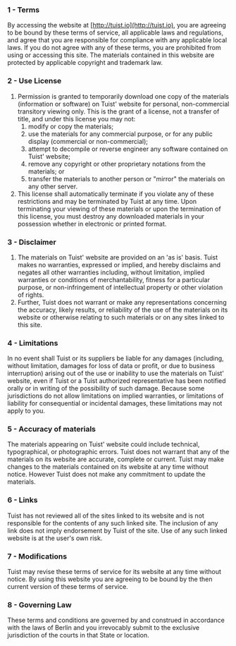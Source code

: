 ### 1 - Terms

By accessing the website at [http://tuist.io](http://tuist.io), you are agreeing to be bound by these terms of service, all applicable laws and regulations, and agree that you are responsible for compliance with any applicable local laws. If you do not agree with any of these terms, you are prohibited from using or accessing this site. The materials contained in this website are protected by applicable copyright and trademark law.

### 2 - Use License

1. Permission is granted to temporarily download one copy of the materials (information or software) on Tuist' website for personal, non-commercial transitory viewing only. This is the grant of a license, not a transfer of title, and under this license you may not:
   1. modify or copy the materials;
   2. use the materials for any commercial purpose, or for any public display (commercial or non-commercial);
   3. attempt to decompile or reverse engineer any software contained on Tuist' website;
   4. remove any copyright or other proprietary notations from the materials; or
   5. transfer the materials to another person or "mirror" the materials on any other server.
2. This license shall automatically terminate if you violate any of these restrictions and may be terminated by Tuist at any time. Upon terminating your viewing of these materials or upon the termination of this license, you must destroy any downloaded materials in your possession whether in electronic or printed format.

### 3 - Disclaimer

1. The materials on Tuist' website are provided on an 'as is' basis. Tuist makes no warranties, expressed or implied, and hereby disclaims and negates all other warranties including, without limitation, implied warranties or conditions of merchantability, fitness for a particular purpose, or non-infringement of intellectual property or other violation of rights.
2. Further, Tuist does not warrant or make any representations concerning the accuracy, likely results, or reliability of the use of the materials on its website or otherwise relating to such materials or on any sites linked to this site.

### 4 - Limitations

In no event shall Tuist or its suppliers be liable for any damages (including, without limitation, damages for loss of data or profit, or due to business interruption) arising out of the use or inability to use the materials on Tuist' website, even if Tuist or a Tuist authorized representative has been notified orally or in writing of the possibility of such damage. Because some jurisdictions do not allow limitations on implied warranties, or limitations of liability for consequential or incidental damages, these limitations may not apply to you.

### 5 - Accuracy of materials

The materials appearing on Tuist' website could include technical, typographical, or photographic errors. Tuist does not warrant that any of the materials on its website are accurate, complete or current. Tuist may make changes to the materials contained on its website at any time without notice. However Tuist does not make any commitment to update the materials.

### 6 - Links

Tuist has not reviewed all of the sites linked to its website and is not responsible for the contents of any such linked site. The inclusion of any link does not imply endorsement by Tuist of the site. Use of any such linked website is at the user's own risk.

### 7 - Modifications

Tuist may revise these terms of service for its website at any time without notice. By using this website you are agreeing to be bound by the then current version of these terms of service.

### 8 - Governing Law

These terms and conditions are governed by and construed in accordance with the laws of Berlin and you irrevocably submit to the exclusive jurisdiction of the courts in that State or location.
